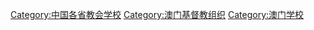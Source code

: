 [[Category:中国各省教会学校|Category:中国各省教会学校]]
[[Category:澳门基督教组织|Category:澳门基督教组织]]
[[Category:澳门学校|Category:澳门学校]]